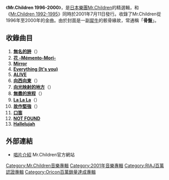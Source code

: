 {{Infobox Album
| Name           = Mr.Children 1996-2000
| Type           = 精選
| Artist         = [[Mr.Children|Mr.Children]]
| Released       = 2001年7月11日
| Recorded       =
| Genre          = [[搖滾樂|搖滾]]
| Length         = 72分40秒
| Label          = [[TOY'S_FACTORY|TOY'S FACTORY]]
| Producer       = [[小林武史|小林武史]]
| Reviews        =
| Chart position = * 週間最高排行第2位（[[Oricon公信榜|Oricon]]）
* 2001年7月度月間排行第2位（[[Oricon公信榜|Oricon]]）
* 2001年度年間排行第11位（[[Oricon公信榜|Oricon]]）
| Certification  = 百萬（[[日本唱片協會|日本唱片協會]]）
| Last album     = [[Mr.Children_1992-1995|Mr.Children 1992-1995]]<br />（2001年）
| This album     = '''Mr.Children 1996-2000'''<br />（2001年）
| Next album     = [[IT'S_A_WONDERFUL_WORLD|IT'S A WONDERFUL WORLD]]<br />（2002年）
}}
《'''Mr.Children 1996-2000'''》，是[[日本|日本]][[樂團|樂團]][[Mr.Children|Mr.Children]]的精選輯，和《[[Mr.Children_1992-1995|Mr.Children 1992-1995]]》同時於2001年7月11日發行。收錄了Mr.Children從1996年至2000年的金曲。由於封面是一副[[犀牛|犀牛]]的骸骨緣故，常通稱「'''骨盤'''」。

== 收錄曲目 ==
# '''[[無名的詩|無名的詩]]'''（{{lang|ja|名もなき詩}}）
# '''[[花_-Mémento-Mori-|花 -Mémento-Mori-]]'''
# '''[[深海_(專輯)|Mirror]]'''
# '''[[Everything_(It's_you)|Everything (It's you)]]'''
# '''[[BOLERO_(專輯)|ALIVE]]'''
# '''[[向西向東|向西向東]]'''（{{lang|ja|ニシエヒガシエ}}）
# '''[[向光映射的地方|向光映射的地方]]'''（{{lang|ja|光の射す方へ}}）
# '''[[無盡的旅程|無盡的旅程]]'''（{{lang|ja|終わりなき旅}}）
# '''[[DISCOVERY_(Mr.Children專輯)|La La La]]'''（{{lang|ja|ラララ}}）
# '''[[Q_(專輯)|故作堅強]]'''（{{lang|ja|つよがり}}）
# '''[[口笛_(單曲)|口笛]]'''
# '''[[NOT_FOUND_(單曲)|NOT FOUND]]'''
# '''[[Q_(專輯)|Hallelujah]]'''

== 外部連結 ==
*[http://www.mrchildren.jp/disco/album/album11.html 唱片介紹]{{Wayback|url=http://www.mrchildren.jp/disco/album/album11.html |date=20190819082551 }} Mr.Children官方網站

{{Mr.Children}}

[[Category:Mr.Children音樂專輯|Category:Mr.Children音樂專輯]]
[[Category:2001年音樂專輯|Category:2001年音樂專輯]]
[[Category:RIAJ百萬認證專輯|Category:RIAJ百萬認證專輯]]
[[Category:Oricon百萬銷量達成專輯|Category:Oricon百萬銷量達成專輯]]